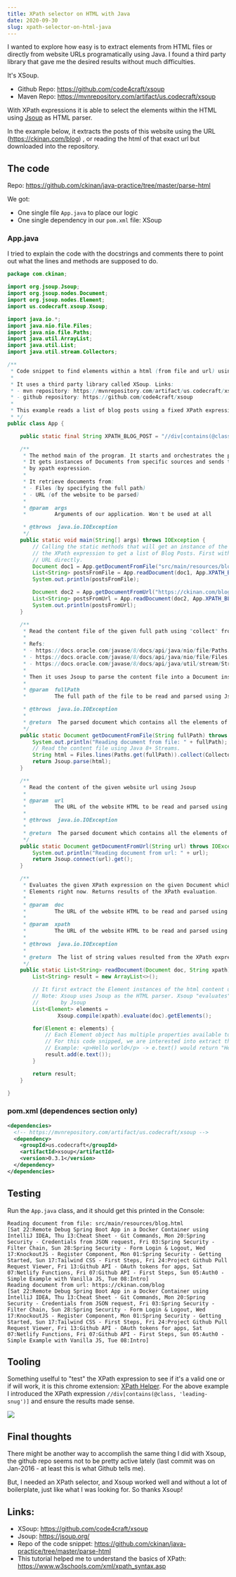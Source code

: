 ```yaml
---
title: XPath selector on HTML with Java
date: 2020-09-30
slug: xpath-selector-on-html-java
---
```


I wanted to explore how easy is to extract elements from HTML files or directly from website URLs programatically using Java. I found a third party library that gave me the desired results without much difficulties.

It's XSoup.
- Github Repo: https://github.com/code4craft/xsoup
- Maven Repo: https://mvnrepository.com/artifact/us.codecraft/xsoup

With XPath expressions it is able to select the elements within the HTML using [Jsoup](https://jsoup.org/) as HTML parser.

In the example below, it extracts the posts of this website using the URL (https://ckinan.com/blog) , or reading the html of that exact url but downloaded into the repository.

## The code

Repo: https://github.com/ckinan/java-practice/tree/master/parse-html

We got:
- One single file `App.java` to place our logic
- One single dependency in our `pom.xml` file: XSoup

### App.java

I tried to explain the code with the docstrings and comments there to point out what the lines and methods are supposed to do.

```java
package com.ckinan;

import org.jsoup.Jsoup;
import org.jsoup.nodes.Document;
import org.jsoup.nodes.Element;
import us.codecraft.xsoup.Xsoup;

import java.io.*;
import java.nio.file.Files;
import java.nio.file.Paths;
import java.util.ArrayList;
import java.util.List;
import java.util.stream.Collectors;

/**
 * Code snippet to find elements within a html (from file and url) using XPath.
 *
 * It uses a third party library called XSoup. Links:
 * - mvn repository: https://mvnrepository.com/artifact/us.codecraft/xsoup
 * - github repository: https://github.com/code4craft/xsoup
 *
 * This example reads a list of blog posts using a fixed XPath expression and prints the results in the console.
 * */
public class App {

    public static final String XPATH_BLOG_POST = "//div[contains(@class, 'leading-snug')]";

    /**
     * The method main of the program. It starts and orchestrates the process.
     * It gets instances of Documents from specific sources and sends them to read specific elements
     * by xpath expression.
     *
     * It retrieve documents from:
     * - Files (by specifying the full path)
     * - URL (of the website to be parsed)
     *
     * @param  args
     *         Arguments of our application. Won't be used at all

     * @throws  java.io.IOException
     */
    public static void main(String[] args) throws IOException {
        // Calling the static methods that will get an instance of the HTML document and then evaluate
        // the XPath expression to get a list of Blog Posts. First with a HTML file, then do the same with the website
        // URL directly.
        Document doc1 = App.getDocumentFromFile("src/main/resources/blog.html");
        List<String> postsFromFile = App.readDocument(doc1, App.XPATH_BLOG_POST);
        System.out.println(postsFromFile);

        Document doc2 = App.getDocumentFromUrl("https://ckinan.com/blog");
        List<String> postsFromUrl = App.readDocument(doc2, App.XPATH_BLOG_POST);
        System.out.println(postsFromUrl);
    }

    /**
     * Read the content file of the given full path using "collect" from Stream Java 8+.
     *
     * Refs:
     * - https://docs.oracle.com/javase/8/docs/api/java/nio/file/Paths.html#get-java.lang.String-java.lang.String...-
     * - https://docs.oracle.com/javase/8/docs/api/java/nio/file/Files.html#lines-java.nio.file.Path-
     * - https://docs.oracle.com/javase/8/docs/api/java/util/stream/Stream.html#collect-java.util.stream.Collector-
     *
     * Then it uses Jsoup to parse the content file into a Document instance.
     *
     * @param  fullPath
     *         The full path of the file to be read and parsed using Jsoup.

     * @throws  java.io.IOException
     *
     * @return  The parsed document which contains all the elements of the HTML file
     */
    public static Document getDocumentFromFile(String fullPath) throws IOException {
        System.out.println("Reading document from file: " + fullPath);
        // Read the content file using Java 8+ Streams.
        String html = Files.lines(Paths.get(fullPath)).collect(Collectors.joining(System.lineSeparator()));
        return Jsoup.parse(html);
    }

    /**
     * Read the content of the given website url using Jsoup
     *
     * @param  url
     *         The URL of the website HTML to be read and parsed using Jsoup.
     *
     * @throws  java.io.IOException
     *
     * @return  The parsed document which contains all the elements of the HTML file
     */
    public static Document getDocumentFromUrl(String url) throws IOException {
        System.out.println("Reading document from url: " + url);
        return Jsoup.connect(url).get();
    }

    /**
     * Evaluates the given XPath expression on the given Document which is limited to assume that it's a list of
     * Elements right now. Returns results of the XPath evaluation.
     *
     * @param  doc
     *         The URL of the website HTML to be read and parsed using Jsoup.
     *
     * @param  xpath
     *         The URL of the website HTML to be read and parsed using Jsoup.
     *
     * @throws  java.io.IOException
     *
     * @return  The list of string values resulted from the XPath expression.
     */
    public static List<String> readDocument(Document doc, String xpath) {
        List<String> result = new ArrayList<>();

        // It first extract the Element instances of the html content using the given Document and the XPath expression
        // Note: Xsoup uses Jsoup as the HTML parser. Xsoup "evaluates" a Document which is an instance variable created
        //       by Jsoup
        List<Element> elements =
                Xsoup.compile(xpath).evaluate(doc).getElements();

        for(Element e: elements) {
            // Each Element object has multiple properties available to be extracted, for example the HTML tag name.
            // For this code snipped, we are interested into extract the text of the element.
            // Example: <p>Hello world</p> -> e.text() would return "Hello world"
            result.add(e.text());
        }

        return result;
    }

}

```

### pom.xml (dependences section only)

```xml
<dependencies>
  <!-- https://mvnrepository.com/artifact/us.codecraft/xsoup -->
  <dependency>
    <groupId>us.codecraft</groupId>
    <artifactId>xsoup</artifactId>
    <version>0.3.1</version>
  </dependency>
</dependencies>
```

## Testing

Run the `App.java` class, and it should get this printed in the Console:

```
Reading document from file: src/main/resources/blog.html
[Sat 22:Remote Debug Spring Boot App in a Docker Container using IntelliJ IDEA, Thu 13:Cheat Sheet - Git Commands, Mon 20:Spring Security - Credentials from JSON request, Fri 03:Spring Security - Filter Chain, Sun 28:Spring Security - Form Login & Logout, Wed 17:KnockoutJS - Register Component, Mon 01:Spring Security - Getting Started, Sun 17:Tailwind CSS - First Steps, Fri 24:Project Github Pull Request Viewer, Fri 13:Github API - OAuth tokens for apps, Sat 07:Netlify Functions, Fri 07:Github API - First Steps, Sun 05:Auth0 - Simple Example with Vanilla JS, Tue 08:Intro]
Reading document from url: https://ckinan.com/blog
[Sat 22:Remote Debug Spring Boot App in a Docker Container using IntelliJ IDEA, Thu 13:Cheat Sheet - Git Commands, Mon 20:Spring Security - Credentials from JSON request, Fri 03:Spring Security - Filter Chain, Sun 28:Spring Security - Form Login & Logout, Wed 17:KnockoutJS - Register Component, Mon 01:Spring Security - Getting Started, Sun 17:Tailwind CSS - First Steps, Fri 24:Project Github Pull Request Viewer, Fri 13:Github API - OAuth tokens for apps, Sat 07:Netlify Functions, Fri 07:Github API - First Steps, Sun 05:Auth0 - Simple Example with Vanilla JS, Tue 08:Intro]
```

## Tooling

Something uselful to "test" the XPath expression to see if it's a valid one or if will work, it is this chrome extension: [XPath Helper](https://chrome.google.com/webstore/detail/xpath-helper/hgimnogjllphhhkhlmebbmlgjoejdpjl). For the above example I introduced the XPath expression `//div[contains(@class, 'leading-snug')]` and ensure the results made sense.

![](./images/0.png)

## Final thoughts

There might be another way to accomplish the same thing I did with Xsoup, the github repo seems not to be pretty active lately (last commit was on Jan-2016 - at least this is what Github tells me).

But, I needed an XPath selector, and Xsoup worked well and without a lot of boilerplate, just like what I was looking for. So thanks Xsoup!

## Links:
- XSoup: https://github.com/code4craft/xsoup
- Jsoup: https://jsoup.org/
- Repo of the code snippet: https://github.com/ckinan/java-practice/tree/master/parse-html
- This tutorial helped me to understand the basics of XPath: https://www.w3schools.com/xml/xpath_syntax.asp